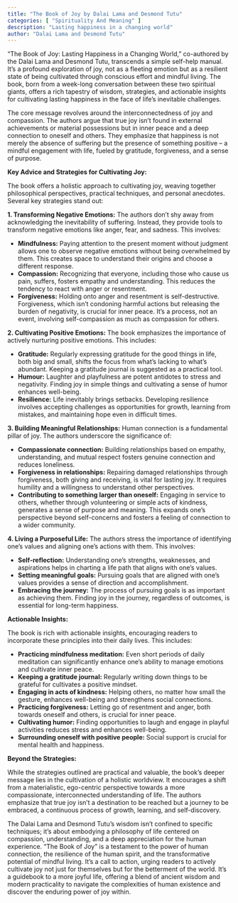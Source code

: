```yaml
---
title: "The Book of Joy by Dalai Lama and Desmond Tutu"
categories: [ "Spirituality And Meaning" ]
description: "Lasting happiness in a changing world"
author: "Dalai Lama and Desmond Tutu"
---
```

"The Book of Joy: Lasting Happiness in a Changing World," co-authored by the Dalai Lama and Desmond Tutu, transcends a simple self-help manual. It's a profound exploration of joy, not as a fleeting emotion but as a resilient state of being cultivated through conscious effort and mindful living.  The book, born from a week-long conversation between these two spiritual giants, offers a rich tapestry of wisdom, strategies, and actionable insights for cultivating lasting happiness in the face of life's inevitable challenges.

The core message revolves around the interconnectedness of joy and compassion.  The authors argue that true joy isn't found in external achievements or material possessions but in inner peace and a deep connection to oneself and others. They emphasize that happiness is not merely the absence of suffering but the presence of something positive – a mindful engagement with life, fueled by gratitude, forgiveness, and a sense of purpose.

**Key Advice and Strategies for Cultivating Joy:**

The book offers a holistic approach to cultivating joy, weaving together philosophical perspectives, practical techniques, and personal anecdotes.  Several key strategies stand out:

**1. Transforming Negative Emotions:**  The authors don't shy away from acknowledging the inevitability of suffering. Instead, they provide tools to transform negative emotions like anger, fear, and sadness. This involves:

* **Mindfulness:**  Paying attention to the present moment without judgment allows one to observe negative emotions without being overwhelmed by them. This creates space to understand their origins and choose a different response.
* **Compassion:**  Recognizing that everyone, including those who cause us pain, suffers, fosters empathy and understanding.  This reduces the tendency to react with anger or resentment.
* **Forgiveness:** Holding onto anger and resentment is self-destructive. Forgiveness, which isn't condoning harmful actions but releasing the burden of negativity, is crucial for inner peace.  It's a process, not an event, involving self-compassion as much as compassion for others.

**2. Cultivating Positive Emotions:**  The book emphasizes the importance of actively nurturing positive emotions.  This includes:

* **Gratitude:** Regularly expressing gratitude for the good things in life, both big and small, shifts the focus from what's lacking to what's abundant.  Keeping a gratitude journal is suggested as a practical tool.
* **Humour:** Laughter and playfulness are potent antidotes to stress and negativity. Finding joy in simple things and cultivating a sense of humor enhances well-being.
* **Resilience:**  Life inevitably brings setbacks. Developing resilience involves accepting challenges as opportunities for growth, learning from mistakes, and maintaining hope even in difficult times.

**3. Building Meaningful Relationships:**  Human connection is a fundamental pillar of joy. The authors underscore the significance of:

* **Compassionate connection:**  Building relationships based on empathy, understanding, and mutual respect fosters genuine connection and reduces loneliness.
* **Forgiveness in relationships:**  Repairing damaged relationships through forgiveness, both giving and receiving, is vital for lasting joy.  It requires humility and a willingness to understand other perspectives.
* **Contributing to something larger than oneself:**  Engaging in service to others, whether through volunteering or simple acts of kindness, generates a sense of purpose and meaning.  This expands one's perspective beyond self-concerns and fosters a feeling of connection to a wider community.

**4. Living a Purposeful Life:**  The authors stress the importance of identifying one's values and aligning one's actions with them. This involves:

* **Self-reflection:**  Understanding one's strengths, weaknesses, and aspirations helps in charting a life path that aligns with one's values.
* **Setting meaningful goals:**  Pursuing goals that are aligned with one's values provides a sense of direction and accomplishment.
* **Embracing the journey:**  The process of pursuing goals is as important as achieving them.  Finding joy in the journey, regardless of outcomes, is essential for long-term happiness.


**Actionable Insights:**

The book is rich with actionable insights, encouraging readers to incorporate these principles into their daily lives. This includes:

* **Practicing mindfulness meditation:** Even short periods of daily meditation can significantly enhance one's ability to manage emotions and cultivate inner peace.
* **Keeping a gratitude journal:**  Regularly writing down things to be grateful for cultivates a positive mindset.
* **Engaging in acts of kindness:**  Helping others, no matter how small the gesture, enhances well-being and strengthens social connections.
* **Practicing forgiveness:**  Letting go of resentment and anger, both towards oneself and others, is crucial for inner peace.
* **Cultivating humor:**  Finding opportunities to laugh and engage in playful activities reduces stress and enhances well-being.
* **Surrounding oneself with positive people:**  Social support is crucial for mental health and happiness.

**Beyond the Strategies:**

While the strategies outlined are practical and valuable, the book's deeper message lies in the cultivation of a holistic worldview.  It encourages a shift from a materialistic, ego-centric perspective towards a more compassionate, interconnected understanding of life. The authors emphasize that true joy isn't a destination to be reached but a journey to be embraced, a continuous process of growth, learning, and self-discovery.

The Dalai Lama and Desmond Tutu's wisdom isn't confined to specific techniques; it's about embodying a philosophy of life centered on compassion, understanding, and a deep appreciation for the human experience.  "The Book of Joy" is a testament to the power of human connection, the resilience of the human spirit, and the transformative potential of mindful living. It's a call to action, urging readers to actively cultivate joy not just for themselves but for the betterment of the world.  It's a guidebook to a more joyful life, offering a blend of ancient wisdom and modern practicality to navigate the complexities of human existence and discover the enduring power of joy within.

